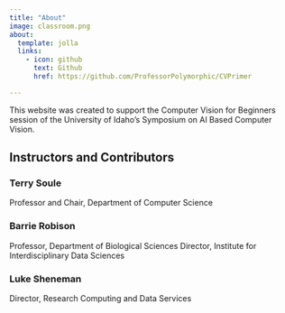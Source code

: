 ```yaml
---
title: "About"
image: classroom.png
about:
  template: jolla
  links:
    - icon: github
      text: Github
      href: https://github.com/ProfessorPolymorphic/CVPrimer

---
```


This website was created to support the Computer Vision for Beginners session of the University of Idaho's Symposium on AI Based Computer Vision.

## Instructors and Contributors

### Terry Soule
Professor and Chair, Department of Computer Science

### Barrie Robison
Professor, Department of Biological Sciences
Director, Institute for Interdisciplinary Data Sciences

### Luke Sheneman
Director, Research Computing and Data Services

